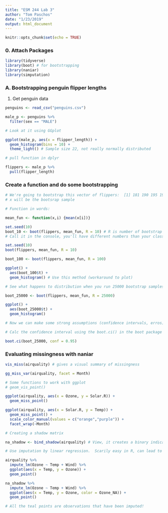 ```yaml
---
title: "ESM 244 Lab 3"
author: "Tom Paschos"
date: "1/23/2019"
output: html_document
---
```


```r
knitr::opts_chunk$set(echo = TRUE)
```

### 0. Attach Packages

```r

library(tidyverse)
library(boot) # for bootstrapping
library(naniar)
library(simputation)

```

### A. Bootstrapping penguin flipper lengths

1. Get penguin data

```r

penguins <- read_csv("penguins.csv")

male_p <- penguins %>% 
  filter(sex == "MALE")

# Look at it using GGplot

ggplot(male_p, aes(x = flipper_length)) +
  geom_histogram(bins = 10) +
  theme_light() # Sample size 22, not really normally distributed

# pull function in dplyr

flippers <- male_p %>% 
  pull(flipper_length)

```

### Create a function and do some bootstrapping


```r

# We're going to bootstrap this vector of flippers:  [1] 181 190 195 191 198 197 194 180 185 180 183 180 178 184 196 190 184 195 196 190 182 191
# x will be the bootsrap sample

# Function in words: 

mean_fun <- function(x,i) {mean(x[i])}

set.seed(10)
boot_10 <- boot(flippers, mean_fun, R = 10) # R is number of bootstrap samples you want
# Call it in the console, you'll have different numbers than your classmates.  So, if you want to reproduce this you need to SEED it (above boot_10).  The same seed number is the key.  10 in the set.seed is different than the # of bootstraps.

set.seed(10)
boot(flippers, mean_fun, R = 10)

boot_100 <- boot(flippers, mean_fun, R = 100)

ggplot() +
  aes(boot_100$t) +
  geom_histogram() # Use this method (workaround to plot)

# See what happens to distribution when you run 25000 bootstrap samples

boot_25000 <- boot(flippers, mean_fun, R = 25000)

ggplot() +
  aes(boot_25000$t) +
  geom_histogram()

# Now we can make some strong assumptions (confidence intervals, erros) that's based on the data itself.

# Calc the confidence interval using the boot.ci() in the boot package

boot.ci(boot_25000, conf = 0.95)

```

### Evaluating missingness with naniar

```r

vis_miss(airquality) # gives a visual summary of missingness

gg_miss_var(airquality, facet = Month)

# Some functions to work with ggplot
# geom_vis_point()

ggplot(airquality, aes(x = Ozone, y = Solar.R)) +
  geom_miss_point()

ggplot(airquality, aes(x = Solar.R, y = Temp)) +
  geom_miss_point() +
  scale_color_manual(values = c("orange","purple")) +
  facet_wrap(~Month)

# Creating a shadow matrix

na_shadow <- bind_shadow(airquality) # View, it creates a binary indication of NA or Not NA (!NA).  Keeps original data and creates new data alongside of it.

# Use imputation by linear regression.  Scarily easy in R, can lead to model overfitting.  If you only have a few missing values, just use the data as is.  

airquality %>% 
  impute_lm(Ozone ~ Temp + Wind) %>% 
  ggplot(aes(x = Temp, y = Ozone)) +
  geom_point()

na_shadow %>% 
  impute_lm(Ozone ~ Temp + Wind) %>% 
  ggplot(aes(x = Temp, y = Ozone, color = Ozone_NA)) +
  geom_point()

# All the teal points are observations that have been imputed!

```



